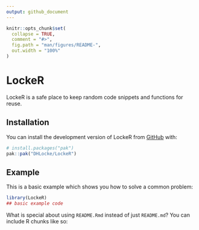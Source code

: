 ```yaml
---
output: github_document
---
```


<!-- README.md is generated from README.Rmd. Please edit that file -->

```r
knitr::opts_chunk$set(
  collapse = TRUE,
  comment = "#>",
  fig.path = "man/figures/README-",
  out.width = "100%"
)
```

# LockeR

<!-- badges: start -->
<!-- badges: end -->

LockeR is a safe place to keep random code snippets and functions for reuse.

## Installation

You can install the development version of LockeR from [GitHub](https://github.com/) with:

``` r
# install.packages("pak")
pak::pak("DHLocke/LockeR")
```

## Example

This is a basic example which shows you how to solve a common problem:

```r
library(LockeR)
## basic example code
```

What is special about using `README.Rmd` instead of just `README.md`? You can include R chunks like so:
